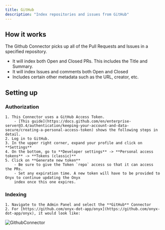 ```yaml
---
title: GitHub
description: "Index repositories and issues from GitHub"
---
```


## How it works

The Github Connector picks up all of the Pull Requests and Issues in a specified repository.

- It will index both Open and Closed PRs. This includes the Title and Summary.
- It will index Issues and comments both Open and Closed
- Includes certain other metadata such as the URL, creator, etc.

## Setting up

### Authorization

    1. This Connector uses a GitHub Access Token.
        - [This guide](https://docs.github.com/en/enterprise-server@3.4/authentication/keeping-your-account-and-data-secure/creating-a-personal-access-token) shows the following steps in detail.
    2. Log in to GitHub.
    3. In the upper right corner, expand your profile and click on **Settings**
    4. On the bottom, go to **Developer settings** -> **Personal access tokens** -> **Tokens (classic)**
    5. Click on **Generate new token**
        - Be sure to give the Token `repo` access so that it can access the PRs.
        - Set any expiration time. A new token will have to be provided to Onyx to continue updating the Onyx
        index once this one expires.

### Indexing

    1. Navigate to the Admin Panel and select the **GitHub** Connector
    2. For [https://github.com/onyx-dot-app/onyx](https://github.com/onyx-dot-app/onyx), it would look like:

![GithubConnector](/assets/images/connectors/github/GithubConnector.png)
